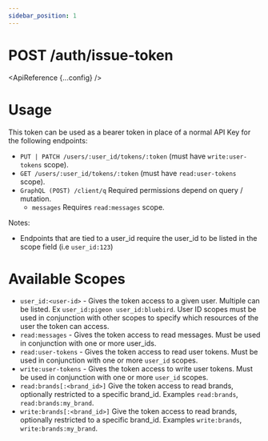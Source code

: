 ```yaml
---
sidebar_position: 1
---
```



# POST /auth/issue-token

<ApiReference {...config} />

# Usage

This token can be used as a bearer token in place of a normal API Key for the following endpoints:

- `PUT | PATCH /users/:user_id/tokens/:token` (must have `write:user-tokens` scope).
- `GET /users/:user_id/tokens/:token` (must have `read:user-tokens` scope).
- `GraphQL (POST) /client/q` Required permissions depend on query / mutation.
  - `messages` Requires `read:messages` scope.

Notes:

- Endpoints that are tied to a user_id require the user_id to be listed in the scope field (i.e `user_id:123`)

# Available Scopes

- `user_id:<user-id>` - Gives the token access to a given user. Multiple can be listed. Ex `user_id:pigeon user_id:bluebird`. User ID scopes must be used in conjunction with other scopes to specify which resources of the user the token can access.
- `read:messages` - Gives the token access to read messages. Must be used in conjunction with one or more user_ids.
- `read:user-tokens` - Gives the token access to read user tokens. Must be used in conjunction with one or more `user_id` scopes.
- `write:user-tokens` - Gives the token access to write user tokens. Must be used in conjunction with one or more `user_id` scopes.
- `read:brands[:<brand_id>]` Give the token access to read brands, optionally restricted to a specific brand_id. Examples `read:brands`, `read:brands:my_brand`.
- `write:brands[:<brand_id>]` Give the token access to read brands, optionally restricted to a specific brand_id. Examples `write:brands`, `write:brands:my_brand`.
